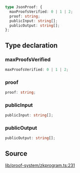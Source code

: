 ```ts
type JsonProof: {
  maxProofsVerified: 0 | 1 | 2;
  proof: string;
  publicInput: string[];
  publicOutput: string[];
};
```

## Type declaration

### maxProofsVerified

```ts
maxProofsVerified: 0 | 1 | 2;
```

### proof

```ts
proof: string;
```

### publicInput

```ts
publicInput: string[];
```

### publicOutput

```ts
publicOutput: string[];
```

## Source

[lib/proof-system/zkprogram.ts:231](https://github.com/o1-labs/o1js/blob/main/src/lib/proof-system/zkprogram.ts#L231)
